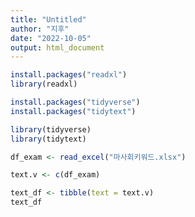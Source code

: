 ```yaml
---
title: "Untitled"
author: "지후"
date: "2022-10-05"
output: html_document
---
```


```r
install.packages("readxl")
library(readxl)

install.packages("tidyverse")
install.packages("tidytext")

library(tidyverse)
library(tidytext)


```

```r
df_exam <- read_excel("마사회키워드.xlsx")

text.v <- c(df_exam)

text_df <- tibble(text = text.v)
text_df

```

